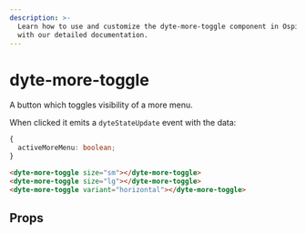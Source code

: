 ```yaml
---
description: >-
  Learn how to use and customize the dyte-more-toggle component in Ospi's UI Kit
  with our detailed documentation.
---
```


# dyte-more-toggle

A button which toggles visibility of a more menu.

When clicked it emits a `dyteStateUpdate` event with the data:

```ts
{
  activeMoreMenu: boolean;
}
```

```html
<dyte-more-toggle size="sm"></dyte-more-toggle>
<dyte-more-toggle size="lg"></dyte-more-toggle>
<dyte-more-toggle variant="horizontal"></dyte-more-toggle>
```

## Props

<PropsTable of="dyte-more-toggle" />

<head>
  <title>UI Kit dyte-more-toggle</title>
</head>
